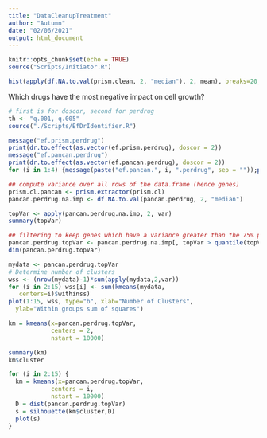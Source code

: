 ```yaml
---
title: "DataCleanupTreatment"
author: "Autumn"
date: "02/06/2021"
output: html_document
---
```


```r
knitr::opts_chunk$set(echo = TRUE)
source("Scripts/Initiator.R")
```


```r
hist(apply(df.NA.to.val(prism.clean, 2, "median"), 2, mean), breaks=20, main="Drug Efficacy across Pancreatic Cancer Cell Lines", xlab="Mean Logfold Drug Effect on Cell Growth", ylab="Number of Drugs")
```


Which drugs have the most negative impact on cell growth?


```r
# first is for doscor, second for perdrug
th <- "q.001, q.005"
source("./Scripts/EfDrIdentifier.R")
```

```r
message("ef.prism.perdrug")
print(dr.to.effect(as.vector(ef.prism.perdrug), doscor = 2))
message("ef.pancan.perdrug")
print(dr.to.effect(as.vector(ef.pancan.perdrug), doscor = 2))
for (i in 1:4) {message(paste("ef.pancan.", i, ".perdrug", sep = ""));print(dr.to.effect(as.vector(get(paste("ef.pancan.", i, ".perdrug", sep = ""))), doscor = 2))}; rm(i)
```


```r
## compute variance over all rows of the data.frame (hence genes)
prism.cl.pancan <- prism.extractor(prism.cl)
pancan.perdrug.na.imp <- df.NA.to.val(pancan.perdrug, 2, "median")

topVar <- apply(pancan.perdrug.na.imp, 2, var) 
summary(topVar)
```
```r
## filtering to keep genes which have a variance greater than the 75% percentile
pancan.perdrug.topVar <- pancan.perdrug.na.imp[, topVar > quantile(topVar, probs = 0.75, na.rm = T)] 
dim(pancan.perdrug.topVar)
```


```r
mydata <- pancan.perdrug.topVar
# Determine number of clusters
wss <- (nrow(mydata)-1)*sum(apply(mydata,2,var))
for (i in 2:15) wss[i] <- sum(kmeans(mydata, 
   centers=i)$withinss)
plot(1:15, wss, type="b", xlab="Number of Clusters",
  ylab="Within groups sum of squares")
```
```r
km = kmeans(x=pancan.perdrug.topVar, 
            centers = 2, 
            nstart = 10000)

```


```r
summary(km)
km$cluster
```


```r
for (i in 2:15) {
  km = kmeans(x=pancan.perdrug.topVar, 
            centers = i, 
            nstart = 10000)
  D = dist(pancan.perdrug.topVar)
  s = silhouette(km$cluster,D)
  plot(s)
}
```